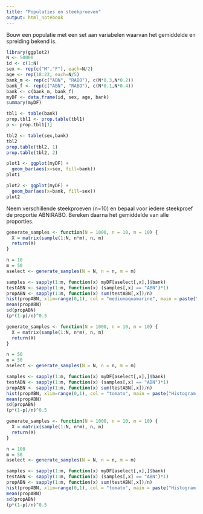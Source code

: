 ```yaml
---
title: "Populaties en steekproeven"
output: html_notebook
---
```


Bouw een populatie met een set aan variabelen waarvan het gemiddelde en spreiding bekend is.

```r
library(ggplot2)
N <- 50000
id <- c(1:N)
sex <- rep(c("M","F"), each=N/2)
age <- rep(18:22, each=N/5)
bank_m <- rep(c("ABN", "RABO"), c(N*0.3,N*0.2))
bank_f <- rep(c("ABN", "RABO"), c(N*0.1,N*0.4))
bank <- c(bank_m, bank_f)
myDF <- data.frame(id, sex, age, bank)
summary(myDF)

tbl1 <- table(bank)
prop.tbl1 <- prop.table(tbl1)
p <- prop.tbl1[1]

tbl2 <- table(sex,bank)
tbl2
prop.table(tbl2, 1)
prop.table(tbl2, 2)

plot1 <- ggplot(myDF) +
  geom_bar(aes(x=sex, fill=bank))
plot1

plot2 <- ggplot(myDF) +
  geom_bar(aes(x=bank, fill=sex))
plot2
```

Neem verschillende steekproeven (n=10) en bepaal voor iedere steekproef de proportie ABN:RABO. Bereken daarna het gemiddelde van alle proporties.

```r
generate_samples <- function(N = 1000, n = 10, m = 10) {
  X = matrix(sample(1:N, n*m), n, m)
  return(X)
}

n = 10
m = 50
aselect <- generate_samples(N = N, n = n, m = m)

samples <- sapply(1:m, function(x) myDF[aselect[,x],]$bank)
testABN <- sapply(1:m, function(x) (samples[,x] == "ABN")*1)
propABN <- sapply(1:m, function(x) sum(testABN[,x])/n)
hist(propABN, xlim=range(0,1), col = "mediumaquamarine", main = paste("Histogram of m = " , m, " samples of n = ", n, "items"))
mean(propABN)
sd(propABN)
(p*(1-p)/n)^0.5
```

```r
generate_samples <- function(N = 1000, n = 10, m = 10) {
  X = matrix(sample(1:N, n*m), n, m)
  return(X)
}

n = 50
m = 50
aselect <- generate_samples(N = N, n = n, m = m)

samples <- sapply(1:m, function(x) myDF[aselect[,x],]$bank)
testABN <- sapply(1:m, function(x) (samples[,x] == "ABN")*1)
propABN <- sapply(1:m, function(x) sum(testABN[,x])/n)
hist(propABN, xlim=range(0,1), col = "tomato", main = paste("Histogram of m = " , m, " samples of n = ", n, "items"))
mean(propABN)
sd(propABN)
(p*(1-p)/n)^0.5
```

```r
generate_samples <- function(N = 1000, n = 10, m = 10) {
  X = matrix(sample(1:N, n*m), n, m)
  return(X)
}

n = 100
m = 50
aselect <- generate_samples(N = N, n = n, m = m)

samples <- sapply(1:m, function(x) myDF[aselect[,x],]$bank)
testABN <- sapply(1:m, function(x) (samples[,x] == "ABN")*1)
propABN <- sapply(1:m, function(x) sum(testABN[,x])/n)
hist(propABN, xlim=range(0,1), col = "tomato", main = paste("Histogram of m = " , m, " samples of n = ", n, "items"))
mean(propABN)
sd(propABN)
(p*(1-p)/n)^0.5
```